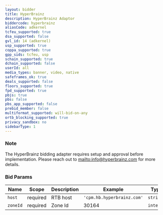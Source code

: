 ```yaml
---
layout: bidder
title: HyperBrainz
description: HyperBrainz Adaptor
biddercode: hyperbrainz
aliasCode: adkernel
tcfeu_supported: true
dsa_supported: false
gvl_id: 14 (adkernel)
usp_supported: true
coppa_supported: true
gpp_sids: tcfeu, usp
schain_supported: true
dchain_supported: false
userId: all
media_types: banner, video, native
safeframes_ok: true
deals_supported: false
floors_supported: true
fpd_supported: true
pbjs: true
pbs: false
pbs_app_supported: false
prebid_member: false
multiformat_supported: will-bid-on-any
ortb_blocking_supported: true
privacy_sandbox: no
sidebarType: 1
---
```


### Note

The HyperBrainz bidding adapter requires setup and approval before implementation. Please reach out to [mailto:info@hyperbrainz.com](info@hyperbrainz.com) for more details.

### Bid Params


| Name     | Scope    | Description           | Example                   | Type     |
|----------|----------|-----------------------|---------------------------|----------|
| `host`   | required | RTB host | `'cpm.hb.hyperbrainz.com'` | `string` |
| `zoneId` | required | Zone Id           | 30164                 | `integer` |
